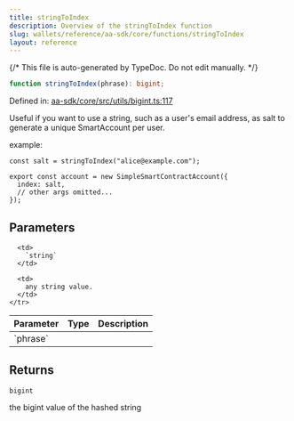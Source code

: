 ```yaml
---
title: stringToIndex
description: Overview of the stringToIndex function
slug: wallets/reference/aa-sdk/core/functions/stringToIndex
layout: reference
---
```


{/* This file is auto-generated by TypeDoc. Do not edit manually. */}

```ts
function stringToIndex(phrase): bigint;
```

Defined in: [aa-sdk/core/src/utils/bigint.ts:117](https://github.com/alchemyplatform/aa-sdk/blob/dc58c113ff1eeb06d4b3f76c505cbbaad47db8fc/aa-sdk/core/src/utils/bigint.ts#L117)

Useful if you want to use a string, such as a user's email address, as salt to generate a unique SmartAccount per user.

example:

```
const salt = stringToIndex("alice@example.com");

export const account = new SimpleSmartContractAccount({
  index: salt,
  // other args omitted...
});
```

## Parameters

<table>
  <thead>
    <tr>
      <th align="left">Parameter</th>
      <th align="left">Type</th>
      <th align="left">Description</th>
    </tr>
  </thead>

  <tbody>
    <tr>
      <td>
        `phrase`
      </td>

      <td>
        `string`
      </td>

      <td>
        any string value.
      </td>
    </tr>

  </tbody>
</table>

## Returns

`bigint`

the bigint value of the hashed string
